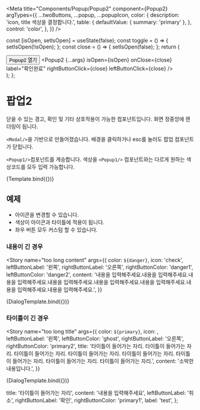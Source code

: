 
<Meta
  title="Components/Popup/Popup2"
  component={Popup2}
  argTypes={{
    ...twoButtons,
    ...popup,
    ...popupIcon,
    color: {
      description: 'icon, title 색상을 결정합니다.',
      table: {
        defaultValue: { summary: 'primary' },
      },
      control: 'color',
    },
  }}
/>

  const [isOpen, setIsOpen] = useState(false);
  const toggle = () => {
    setIsOpen(!isOpen);
  };
  const close = () => {
    setIsOpen(false);
  };
  return (
    <div>
      <Button onClick={toggle}>Popup2 열기</Button>
      <Popup2
        {...args}
        isOpen={isOpen}
        onClose={close}
        label="확인완료"
        rightButtonClick={close}
        leftButtonClick={close}
      />
    </div>
  );
};


# 팝업2

닫을 수 있는 경고, 확인 및 기타 상호작용이 가능한 컴포넌트입니다. 화면 정중앙에 렌더링이 됩니다.

`<Modal/>`을 기반으로 만들어졌습니다. 배경을 클릭하거나 esc를 눌러도 팝업 컴포넌트가 닫힙니다.

`<Popup1/>`컴포넌트를 계승합니다.
색상을 `<Popup1/>` 컴포넌트와는 다르게 원하는 색상코드를 모두 입력 가능합니다.

<Canvas>
  <Story
    name="default"
    args={{
      ...initialArgs,
      color: `${primary}`,
      icon: 'warning',
    }}
  >
    {Template.bind({})}
  </Story>
</Canvas>

<ArgsTable story="default" />

## 예제

- 아이콘을 변경할 수 있습니다.
- 색상이 아이콘과 타이틀에 적용이 됩니다.
- 좌우 버튼 모두 커스텀 할 수 있습니다.

### 내용이 긴 경우

<Story
  name="too long content"
  args={{
    color: `${danger}`,
    icon: 'check',
    leftButtonLabel: '왼쪽',
    rightButtonLabel: '오른쪽',
    rightButtonColor: 'danger1',
    leftButtonColor: 'danger2',
    content:
      '내용을 입력해주세요.내용을 입력해주세요.내용을 입력해주세요.내용을 입력해주세요.내용을 입력해주세요.내용을 입력해주세요.내용을 입력해주세요.내용을 입력해주세요.',
  }}
>
  {DialogTemplate.bind({})}
</Story>

### 타이틀이 긴 경우

<Story
  name="too long title"
  args={{
    color: `${primary}`,
    icon: <LanguageIcon />,
    leftButtonLabel: '왼쪽',
    leftButtonColor: 'ghost',
    rightButtonLabel: '오른쪽',
    rightButtonColor: 'primary2',
    title:
      '타이틀이 들어가는 자리. 타이틀이 들어가는 자리. 타이틀이 들어가는 자리. 타이틀이 들어가는 자리. 타이틀이 들어가는 자리. 타이틀이 들어가는 자리. 타이틀이 들어가는 자리. 타이틀이 들어가는 자리.',
    content: '소박한 내용입니다.',
  }}
>
  {DialogTemplate.bind({})}
</Story>

  title: '타이틀이 들어가는 자리',
  content: '내용을 입력해주세요',
  leftButtonLabel: '취소',
  rightButtonLabel: '확인',
  rightButtonColor: 'primary1',
  label: 'test',
};
